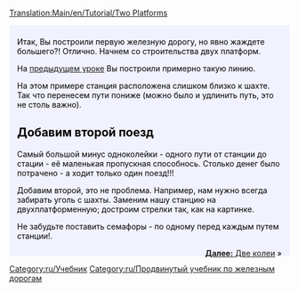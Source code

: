 [[Translation:Main/en/Tutorial/Two Platforms]]
{{en/Tabs|3|1
|Учебник/Две платформы|1. Две платформы<!--
-->|Учебник/Две колеи/Ru|2. Две колеи<!--
-->|Учебник/Простая_сеть/Ru|3. Простая сеть}}
<div style="padding:.5em 1em 1em 1em; border-top:none; background-color:#f1f2fe; color:#000;">
{{ru/Учебник}}
Итак, Вы построили первую железную дорогу, но явно жаждете большего?! Отлично. Начнем со строительства двух платформ.

На [[Main/ru/Поезда|предыдущем уроке]] Вы построили примерно такую линию.
{{en/Phototable|[[File:en/Singletrain.png|400px]]| Примерно так должно выглядеть начало.|none}}

На этом примере станция расположена слишком близко к шахте. Так что перенесем пути пониже (можно было и удлинить путь, это не столь важно).


== Добавим второй поезд ==
Самый большой минус одноколейки - одного пути от станции до стации - её маленькая пропускная способнось. Столько денег было потрачено - а ходит только один поезд!!!

Добавим второй, это не проблема. Например, нам нужно всегда забирать уголь с шахты. Заменим нашу станцию на двухплатформенную; достроим стрелки так, как на картинке.
{{en/Phototable|[[File:en/TwotrainsOnetrack.png|400px]]|Теперь две платформы - нажмите для увеличения|none}}

Не забудьте поставить семафоры - по одному перед каждым путем станции!.

<span style="float: right">[[Main/ru/Учебник/Две колеи|'''Далее:''' Две колеи]] &raquo;</span>
</div>
[[Category:ru/Учебник]]
[[Category:ru/Продвинутый учебник по железным дорогам]]